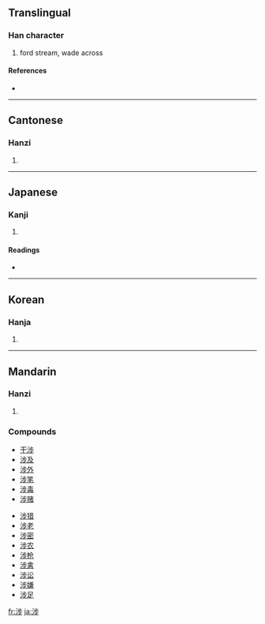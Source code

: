 {{also|渉}}
==Translingual==

===Han character===
{{Han char|rn=85|rad=水|as=07|sn=10|four=3112<sub>9</sub>|canj=水卜中竹 (EYLH)}}

# ford stream, wade across

====References====
* {{Han ref|kx=0626.130|dkj=17530|dj=1028.020|hdz=31621.020|uh=6D89|ud=28041|bh=AF41|bd=44865}}

----

==Cantonese==

===Hanzi===
{{yue-hanzi|jyut=|y=sip3}}

# {{defn|Cantonese}}

----

==Japanese==

===Kanji===
{{ja-kanji|grade=|rs=水07}}

# {{defn|Japanese}}

====Readings====
* {{ja-readings|on=[[しょう]] (shō)|kun=[[わたる]] (wataru), [[かかわる]] (kakawaru)}}

----

==Korean==

===Hanja===
{{ko-hanja|hangeul=섭|eumhun=|rv=seop|mr=sŏp|y=sep}}

# {{defn|Korean}}

----

==Mandarin==

===Hanzi===
{{cmn-hanzi|pin=[[shè]] ([[she4]])|wg=she<sup>4</sup>}}

# {{defn|Mandarin}}

===Compounds===
{{top2}}
*[[干涉]]
*[[涉及]]
*[[涉外]]
*[[涉笔]]
*[[涉毒]]
*[[涉赌]]
{{mid2}}
*[[涉猎]]
*[[涉老]]
*[[涉密]]
*[[涉农]]
*[[涉枪]]
*[[涉禽]]
*[[涉讼]]
*[[涉嫌]]
*[[涉足]]
{{bottom}}

[[fr:涉]]
[[ja:涉]]